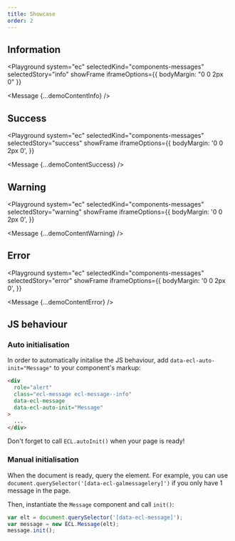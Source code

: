 ```yaml
---
title: Showcase
order: 2
---
```




## Information

<Playground
  system="ec"
  selectedKind="components-messages"
  selectedStory="info"
  showFrame
  iframeOptions={{
    bodyMargin: "0 0 2px 0"
  }}
>

  <Message {...demoContentInfo} />
</Playground>

## Success

<Playground
  system="ec"
  selectedKind="components-messages"
  selectedStory="success"
  showFrame
  iframeOptions={{
    bodyMargin: '0 0 2px 0',
  }}
>
  <Message {...demoContentSuccess} />
</Playground>

## Warning

<Playground
  system="ec"
  selectedKind="components-messages"
  selectedStory="warning"
  showFrame
  iframeOptions={{
    bodyMargin: '0 0 2px 0',
  }}
>
  <Message {...demoContentWarning} />
</Playground>

## Error

<Playground
  system="ec"
  selectedKind="components-messages"
  selectedStory="error"
  showFrame
  iframeOptions={{
    bodyMargin: '0 0 2px 0',
  }}
>
  <Message {...demoContentError} />
</Playground>

## JS behaviour

### Auto initialisation

In order to automatically initalise the JS behaviour, add `data-ecl-auto-init="Message"` to your component's markup:

```html
<div
  role="alert"
  class="ecl-message ecl-message--info"
  data-ecl-message
  data-ecl-auto-init="Message"
>
  ...
</div>
```

Don't forget to call `ECL.autoInit()` when your page is ready!

### Manual initialisation

When the document is ready, query the element. For example, you can use `document.querySelector('[data-ecl-galmessagelery]')` if you only have 1 message in the page.

Then, instantiate the `Message` component and call `init()`:

```js
var elt = document.querySelector('[data-ecl-message]');
var message = new ECL.Message(elt);
message.init();
```
